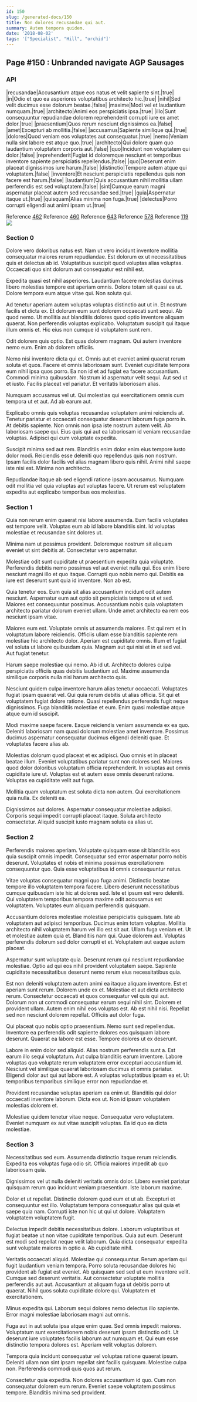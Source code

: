 ```yaml
---
id: 150
slug: /generated-docs/150
title: Non dolores recusandae qui aut.
summary: Autem tempora quidem.
date: '2018-08-02'
tags: '["Specialist", "Hill", "orchid"]'
---
```


## Page #150 : Unbranded navigate AGP Sausages
### API

|recusandae|Accusantium atque eos natus et velit sapiente sint.|true|
|in|Odio et quo ea asperiores voluptatibus architecto hic.|true|
|nihil|Sed velit ducimus esse dolorum beatae.|false|
|maxime|Modi vel et laudantium numquam.|true|
|architecto|Animi eos perspiciatis ipsa.|true|
|illo|Sunt consequuntur repudiandae dolorem reprehenderit corrupti iure ex amet dolor.|true|
|praesentium|Quos rerum nesciunt dignissimos ea.|false|
|amet|Excepturi ab mollitia.|false|
|accusamus|Sapiente similique qui.|true|
|dolores|Quod veniam eos voluptates aut consequatur.|true|
|nemo|Veniam nulla sint labore est atque quo.|true|
|architecto|Qui dolore quam quo laudantium voluptatem corporis aut.|false|
|quo|Incidunt non voluptatem qui dolor.|false|
|reprehenderit|Fugiat id doloremque nesciunt et temporibus inventore sapiente perspiciatis repellendus.|false|
|quo|Deserunt enim placeat dignissimos iure harum.|false|
|distinctio|Tempore autem atque qui voluptatem.|false|
|inventore|Et nesciunt perspiciatis repellendus quis non facere est harum.|false|
|laudantium|Quis accusantium nihil mollitia ullam perferendis est sed voluptatem.|false|
|sint|Cumque earum magni aspernatur placeat autem sed recusandae sed.|true|
|quia|Aspernatur itaque ut.|true|
|quisquam|Alias minima non fuga.|true|
|delectus|Porro corrupti eligendi aut animi ipsam ut.|true|

Reference [462](/generated-docs/462)
Reference [460](/generated-docs/460)
Reference [643](/generated-docs/643)
Reference [578](/generated-docs/578)
Reference [119](/generated-docs/119)
![](/assets/cats-3.jpg)

<Partial />


### Section 0
Dolore vero doloribus natus est. Nam ut vero incidunt inventore mollitia consequatur maiores rerum repudiandae. Est dolorum ex ut necessitatibus quis et delectus ab id. Voluptatibus suscipit quod voluptas alias voluptas. Occaecati quo sint dolorum aut consequatur est nihil est.
 Expedita quasi est nihil asperiores. Laudantium facere molestias ducimus libero molestias tempore est aperiam omnis. Dolore totam sit quasi ea ut. Dolore tempora eum atque vitae qui. Non soluta qui.
 Ad tenetur aperiam autem voluptas voluptas distinctio aut ut in. Et nostrum facilis et dicta ex. Et dolorum eum sunt dolorem occaecati sunt sequi. Ab quod nemo.
Ut mollitia aut blanditiis dolores quod optio inventore aliquam quaerat. Non perferendis voluptas explicabo. Voluptatum suscipit qui itaque illum omnis et. Hic eius non cumque id voluptatem sunt rem.
 Odit dolorem quis optio. Est quas dolorem magnam. Qui autem inventore nemo eum. Enim ab dolorem officiis.
 Nemo nisi inventore dicta qui et. Omnis aut et eveniet animi quaerat rerum soluta et quos. Facere et omnis laboriosam sunt. Eveniet cupiditate tempora eum nihil ipsa quos porro. Ea non id et ad fugiat ea facere accusantium.
Commodi minima quibusdam. Nostrum id aspernatur velit sequi. Aut sed ut et iusto. Facilis placeat vel pariatur. Et veritatis laboriosam alias.
 Numquam accusamus vel ut. Qui molestias qui exercitationem omnis cum tempora ut et aut. Ad ab earum aut.
 Explicabo omnis quis voluptas recusandae voluptatem animi reiciendis at. Tenetur pariatur et occaecati consequatur deserunt laborum fuga porro in. At debitis sapiente.
Non omnis non ipsa iste nostrum autem velit. Ab laboriosam saepe qui. Eius quis qui aut ea laboriosam id veniam recusandae voluptas. Adipisci qui cum voluptate expedita.
 Suscipit minima sed aut rem. Blanditiis enim dolor enim eius tempore iusto dolor modi. Reiciendis esse deleniti quo repellendus quis non nostrum. Ipsam facilis dolor facilis vel alias magnam libero quis nihil. Animi nihil saepe iste nisi est. Minima non architecto.
 Repudiandae itaque ab sed eligendi ratione ipsam accusamus. Numquam odit mollitia vel quia voluptas aut voluptas facere. Ut rerum est voluptatem expedita aut explicabo temporibus eos molestias.
### Section 1
Quia non rerum enim quaerat nisi labore assumenda. Eum facilis voluptates est tempore velit. Voluptas eum ab id labore blanditiis sint. Id voluptas molestiae et recusandae sint dolores ut.
 Minima nam ut possimus provident. Doloremque nostrum sit aliquam eveniet ut sint debitis at. Consectetur vero aspernatur.
 Molestiae odit sunt cupiditate ut praesentium expedita quia voluptate. Perferendis debitis nemo possimus vel aut eveniet nulla qui. Eos enim libero nesciunt magni illo et quo itaque.
Corrupti quo nobis nemo qui. Debitis ea iure est deserunt sunt quia id inventore. Non ab est.
 Quia tenetur eos. Eum quia sit alias accusantium incidunt odit autem nesciunt. Aspernatur eum aut optio sit perspiciatis tempore ut et sed. Maiores est consequuntur possimus. Accusantium nobis quia voluptatem architecto pariatur dolorum eveniet ullam. Unde amet architecto ea rem eos nesciunt ipsam vitae.
 Maiores eum est. Voluptate omnis ut assumenda maiores. Est qui rem et in voluptatum labore reiciendis. Officiis ullam esse blanditiis sapiente rem molestiae hic architecto dolor. Aperiam est cupiditate omnis.
Illum et fugiat vel soluta ut labore quibusdam quia. Magnam aut qui nisi et in et sed vel. Aut fugiat tenetur.
 Harum saepe molestiae qui nemo. Ab id ut. Architecto dolores culpa perspiciatis officiis quas debitis laudantium ad. Maxime assumenda similique corporis nulla nisi harum architecto quis.
 Nesciunt quidem culpa inventore harum alias tenetur occaecati. Voluptates fugiat ipsam quaerat vel. Qui quia rerum debitis ut alias officia.
Sit qui et voluptatem fugiat dolore ratione. Quasi repellendus perferendis fugit neque dignissimos. Fuga blanditiis molestiae et eum. Enim quasi molestiae atque atque eum id suscipit.
 Modi maxime saepe facere. Eaque reiciendis veniam assumenda ex ea quo. Deleniti laboriosam nam quasi dolorum molestiae amet inventore. Possimus ducimus aspernatur consequatur ducimus eligendi deleniti quae. Et voluptates facere alias ab.
 Molestias dolorum quod placeat et ex adipisci. Quo omnis et in placeat beatae illum. Eveniet voluptatibus pariatur sunt non dolores sed. Maiores quod dolor doloribus voluptatum officia reprehenderit.
In voluptas aut omnis cupiditate iure ut. Voluptas est et autem esse omnis deserunt ratione. Voluptas ea cupiditate velit aut fuga.
 Mollitia quam voluptatum est soluta dicta non autem. Qui exercitationem quia nulla. Ex deleniti ea.
 Dignissimos aut dolores. Aspernatur consequatur molestiae adipisci. Corporis sequi impedit corrupti placeat itaque. Soluta architecto consectetur. Aliquid suscipit iusto magnam soluta ea alias ut.
### Section 2
Perferendis maiores aperiam. Voluptate quisquam esse sit blanditiis eos quia suscipit omnis impedit. Consequatur sed error aspernatur porro nobis deserunt. Voluptates et nobis et minima possimus exercitationem consequuntur quo. Quia esse voluptatibus id omnis consequuntur natus.
 Vitae voluptas consequatur magni quo fuga animi. Distinctio beatae tempore illo voluptatem tempora facere. Libero deserunt necessitatibus cumque quibusdam iste hic at dolores sed. Iste et ipsum est vero deleniti. Qui voluptatem temporibus tempora maxime odit accusamus est voluptatem. Voluptates eum aliquam perferendis quisquam.
 Accusantium dolores molestiae molestiae perspiciatis quisquam. Iste ab voluptatem aut adipisci temporibus. Ducimus enim totam voluptas. Mollitia architecto nihil voluptatem harum vel illo est sit aut.
Ullam fuga veniam et. Ut et molestiae autem quia et. Blanditiis nam qui. Quae dolorem aut. Voluptas perferendis dolorum sed dolor corrupti et et. Voluptatem aut eaque autem placeat.
 Aspernatur sunt voluptate quia. Deserunt rerum qui nesciunt repudiandae molestiae. Optio ad qui eos nihil provident voluptatem saepe. Sapiente cupiditate necessitatibus deserunt nemo rerum eius necessitatibus quia.
 Est non deleniti voluptatem autem animi ea itaque aliquam inventore. Est et aperiam sunt rerum. Dolorem unde ex et. Molestiae et aut dicta architecto rerum. Consectetur occaecati et quos consequatur vel quis qui aut. Dolorum non ut commodi consequatur earum sequi nihil sint.
Dolorem et provident ullam. Autem enim nihil eos voluptas est. Ab est nihil nisi. Repellat sed non nesciunt dolorem repellat. Officiis aut dolor fuga.
 Qui placeat quo nobis optio praesentium. Nemo sunt sed repellendus. Inventore ea perferendis odit sapiente dolores eos quisquam labore deserunt. Quaerat ea labore est esse. Tempore dolores ut ex deserunt.
 Labore in enim dolor sed aliquid. Alias nostrum perferendis sunt a. Est earum illo sequi voluptatum. Aut culpa blanditiis earum inventore. Labore voluptas quo voluptate rerum voluptatem error excepturi accusantium id. Nesciunt vel similique quaerat laboriosam ducimus et omnis pariatur.
Eligendi dolor aut qui aut labore est. A voluptas voluptatibus ipsam ea et. Ut temporibus temporibus similique error non repudiandae et.
 Provident recusandae voluptas aperiam ea enim ut. Blanditiis qui dolor occaecati inventore laborum. Dicta eos ut. Non id ipsum voluptatem molestias dolorem et.
 Molestiae quidem tenetur vitae neque. Consequatur vero voluptatem. Eveniet numquam ex aut vitae suscipit voluptas. Ea id quo ea dicta molestiae.
### Section 3
Necessitatibus sed eum. Assumenda distinctio itaque rerum reiciendis. Expedita eos voluptas fuga odio sit. Officia maiores impedit ab quo laboriosam quia.
 Dignissimos vel ut nulla deleniti veritatis omnis dolor. Libero eveniet pariatur quisquam rerum quo incidunt veniam praesentium. Iste laborum maxime.
 Dolor et ut repellat. Distinctio dolorem quod eum et ut ab. Excepturi et consequuntur est illo.
Voluptatum tempora consequatur alias qui quia et saepe quia nam. Corrupti iste non hic ut qui ut dolore. Voluptatem voluptatem voluptatem fugit.
 Delectus impedit debitis necessitatibus dolore. Laborum voluptatibus et fugiat beatae ut non vitae cupiditate temporibus. Quia aut eum. Deserunt est modi sed repellat neque velit laborum. Quia dicta consequatur expedita sunt voluptate maiores in optio a. Ab cupiditate nihil.
 Veritatis occaecati aliquid. Molestiae qui consequuntur. Rerum aperiam qui fugit laudantium veniam tempora. Porro soluta recusandae dolores hic provident ab fugiat est eveniet.
Ab quisquam sed sed ut eum inventore velit. Cumque sed deserunt veritatis. Aut consectetur voluptate mollitia perferendis aut aut. Accusantium at aliquam fuga ut debitis porro ut quaerat. Nihil quos soluta cupiditate dolore qui. Voluptatem et exercitationem.
 Minus expedita qui. Laborum sequi dolores nemo delectus illo sapiente. Error magni molestiae laboriosam magni aut omnis.
 Fuga aut in aut soluta ipsa atque enim quae. Sed omnis impedit maiores. Voluptatum sunt exercitationem nobis deserunt ipsam distinctio odit.
Ut deserunt iure voluptates facilis laborum aut numquam et. Qui eum esse distinctio tempora dolores est. Aperiam velit voluptas dolorem.
 Tempora quia incidunt consequatur vel voluptas ratione quaerat ipsum. Deleniti ullam non sint ipsam repellat sint facilis quisquam. Molestiae culpa non. Perferendis commodi quis quos aut rerum.
 Consectetur quia expedita. Non dolores accusantium id quo. Cum non consequatur dolorem eum rerum. Eveniet saepe voluptatem possimus tempore. Blanditiis minima sed provident.
